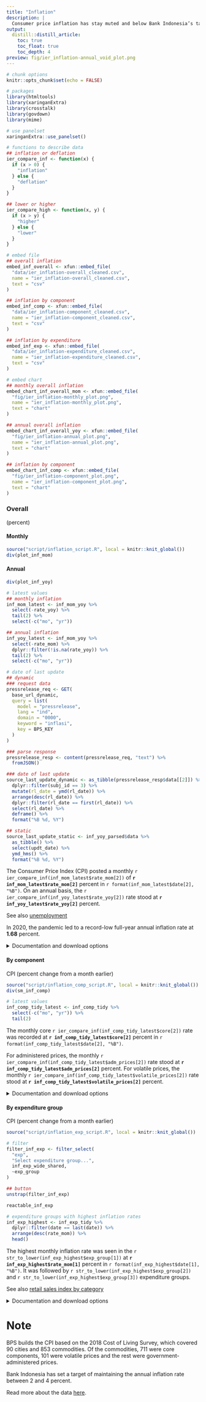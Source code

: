 ```yaml
---
title: "Inflation"
description: |
  Consumer price inflation has stay muted and below Bank Indonesia’s target since the middle of 2020, around two months into the COVID-19 pandemic.
output: 
  distill::distill_article:
    toc: true
    toc_float: true
    toc_depth: 4
preview: fig/ier_inflation-annual_void_plot.png
---
```


```r
# chunk options
knitr::opts_chunk$set(echo = FALSE)

# packages
library(htmltools)
library(xaringanExtra)
library(crosstalk)
library(govdown)
library(mime)

# use panelset
xaringanExtra::use_panelset()

# functions to describe data
## inflation or deflation
ier_compare_inf <- function(x) {
  if (x > 0) {
    "inflation"
  } else {
    "deflation"
  }
}

## lower or higher
ier_compare_high <- function(x, y) {
  if (x > y) {
    "higher"
  } else {
    "lower"
  }
}

# embed file
## overall inflation
embed_inf_overall <- xfun::embed_file(
  "data/ier_inflation-overall_cleaned.csv",
  name = "ier_inflation-overall_cleaned.csv",
  text = "csv"
)

## inflation by component
embed_inf_comp <- xfun::embed_file(
  "data/ier_inflation-component_cleaned.csv",
  name = "ier_inflation-component_cleaned.csv",
  text = "csv"
)

## inflation by expenditure
embed_inf_exp <- xfun::embed_file(
  "data/ier_inflation-expenditure_cleaned.csv",
  name = "ier_inflation-expenditure_cleaned.csv",
  text = "csv"
)

# embed chart
## monthly overall inflation
embed_chart_inf_overall_mom <- xfun::embed_file(
  "fig/ier_inflation-monthly_plot.png",
  name = "ier_inflation-monthly_plot.png",
  text = "chart"
)

## annual overall inflation
embed_chart_inf_overall_yoy <- xfun::embed_file(
  "fig/ier_inflation-annual_plot.png",
  name = "ier_inflation-annual_plot.png",
  text = "chart"
)

## inflation by component
embed_chart_inf_comp <- xfun::embed_file(
  "fig/ier_inflation-component_plot.png",
  name = "ier_inflation-component_plot.png",
  text = "chart"
)
```

### Overall

(percent)

::::: {.panelset}

::: {.panel}

#### Monthly {.panel-name}

```r
source("script/inflation_script.R", local = knitr::knit_global())
div(plot_inf_mom)
```

:::

::: {.panel}

#### Annual {.panel-name}

```r
div(plot_inf_yoy)
```

:::

:::::

```r
# latest values
## monthly inflation
inf_mom_latest <- inf_mom_yoy %>%
  select(-rate_yoy) %>% 
  tail(2) %>% 
  select(-c("mo", "yr"))

## annual inflation
inf_yoy_latest <- inf_mom_yoy %>%
  select(-rate_mom) %>% 
  dplyr::filter(!is.na(rate_yoy)) %>% 
  tail(2) %>% 
  select(-c("mo", "yr"))

# date of last update
## dynamic
### request data
pressrelease_req <- GET(
  base_url_dynamic,
  query = list(
    model = "pressrelease",
    lang = "ind",
    domain = "0000",
    keyword = "inflasi",
    key = BPS_KEY
  )
)

### parse response
pressrelease_resp <- content(pressrelease_req, "text") %>% 
  fromJSON()

### date of last update
source_last_update_dynamic <- as_tibble(pressrelease_resp$data[[2]]) %>% 
  dplyr::filter(subj_id == 3) %>% 
  mutate(rl_date = ymd(rl_date)) %>% 
  arrange(desc(rl_date)) %>% 
  dplyr::filter(rl_date == first(rl_date)) %>% 
  select(rl_date) %>% 
  deframe() %>% 
  format("%B %d, %Y")

## static
source_last_update_static <- inf_yoy_parsed$data %>% 
  as_tibble() %>% 
  select(updt_date) %>% 
  ymd_hms() %>% 
  format("%B %d, %Y")
```

The Consumer Price Index (CPI) posted a monthly `r ier_compare_inf(inf_mom_latest$rate_mom[2])` of **`r inf_mom_latest$rate_mom[2]`** percent in `r format(inf_mom_latest$date[2], "%B")`. On an annual basis, the `r ier_compare_inf(inf_yoy_latest$rate_yoy[2])` rate stood at **`r inf_yoy_latest$rate_yoy[2]`** percent.

<aside>

See also [unemployment](employment.html#unemployment)

</aside>

In 2020, the pandemic led to a record-low full-year annual inflation rate at **1.68** percent.

<details>
<summary>Documentation and download options</summary>
**Description**:  the rise in consumer prices as measured in terms of the percent change on the CPI either from a month earlier or a year earlier. Since 2020, the base year for the index is 2018. See [appendix](#note) for more details.  
**Chart**: Dzulfiqar Fathur Rahman  
**Source**: Statistics Indonesia (BPS) ([monthly](https://www.bps.go.id/statictable/2014/09/26/913/tingkat-inflasi-bulanan-gabungan-90-kota-sup-1-sup-2018-100-.html){target="_blank"}; [annual](https://www.bps.go.id/statictable/2014/09/26/915/tingkat-inflasi-tahun-ke-tahun-gabungan-90-kota-sup-1-sup-2018-100-.html){target="_blank"})  
**Data and update frequency**: monthly  
**Last updated**: monthly inflation (`r source_last_update_dynamic`); annual inflation (`r source_last_update_static`)  
**Download**: `r embed_inf_overall`; monthly inflation (`r embed_chart_inf_overall_mom`); annual inflation(`r embed_chart_inf_overall_yoy`)  
</details>


#### By component

CPI (percent change from a month earlier)

```r
source("script/inflation_comp_script.R", local = knitr::knit_global())
div(sm_inf_comp)
```

```r
# latest values
inf_comp_tidy_latest <- inf_comp_tidy %>% 
  select(-c("mo", "yr")) %>% 
  tail(2)
```

The monthly core `r ier_compare_inf(inf_comp_tidy_latest$core[2])` rate was recorded at **`r inf_comp_tidy_latest$core[2]`** percent in `r format(inf_comp_tidy_latest$date[2], "%B")`. 

For administered prices, the monthly `r ier_compare_inf(inf_comp_tidy_latest$adm_prices[2])` rate stood at **`r inf_comp_tidy_latest$adm_prices[2]`** percent. For volatile prices, the monthly `r ier_compare_inf(inf_comp_tidy_latest$volatile_prices[2])` rate stood at **`r inf_comp_tidy_latest$volatile_prices[2]`** percent.

<details>
<summary>Documentation and download options</summary>
**Description**:  the rise in consumer prices as measured in terms of the monthly percent change on the CPI, broken down by the component. Since 2020, the base year for the index is 2018. See [appendix](#note) for more details.  
**Chart**: Dzulfiqar Fathur Rahman  
**Source**: [BPS](https://www.bps.go.id/statictable/2012/02/02/908/inflasi-umum-inti-harga-yang-diatur-pemerintah-dan-barang-bergejolak-inflasi-indonesia-2009-2021.html){target="_blank"}  
**Data and update frequency**: monthly  
**Last updated**: `r source_last_update_static`  
**Download**: `r embed_inf_comp`; `r embed_chart_inf_comp`  
</details>


#### By expenditure group

CPI (percent change from a month earlier)

```r
source("script/inflation_exp_script.R", local = knitr::knit_global())

# filter
filter_inf_exp <- filter_select(
  "exp",
  "Select expenditure group...",
  inf_exp_wide_shared,
  ~exp_group
)

## button
unstrap(filter_inf_exp)
```

```r
reactable_inf_exp
```

```r
# expenditure groups with highest inflation rates
inf_exp_highest <- inf_exp_tidy %>% 
  dplyr::filter(date == last(date)) %>% 
  arrange(desc(rate_mom)) %>% 
  head()
```

The highest monthly inflation rate was seen in the `r str_to_lower(inf_exp_highest$exp_group[1])` at **`r inf_exp_highest$rate_mom[1]`** percent in `r format(inf_exp_highest$date[1], "%B")`. It was followed by `r str_to_lower(inf_exp_highest$exp_group[2])` and `r str_to_lower(inf_exp_highest$exp_group[3])` expenditure groups.

<aside>

See also [retail sales index by category](rsi.html#by-category)

</aside>

<details>
<summary>Documentation and download options</summary>
**Description**:  the rise in consumer prices as measured in terms of the monthly percent change on the CPI, broken down by the expenditure group. See [appendix](#note) for more details.  
**Chart**: Dzulfiqar Fathur Rahman  
**Source**: [BPS](https://www.bps.go.id/statictable/2020/02/04/2083/inflasi-indonesia-menurut-kelompok-pengeluaran-2020-2021.html){target="_blank"}  
**Data and update frequency**: monthly  
**Last updated**: `r source_last_update_static`  
**Download**: `r embed_inf_exp`  
</details>


# Note {.appendix}

BPS builds the CPI based on the 2018 Cost of Living Survey, which covered 90 cities and 853 commodities. Of the commodities, 711 were core components, 101 were volatile prices and the rest were government-administered prices.

Bank Indonesia has set a target of maintaining the annual inflation rate between 2 and 4 percent.

Read more about the data [here](https://bps.go.id/subject/3/inflasi.html#subjekViewTab2){target="_blank"}.